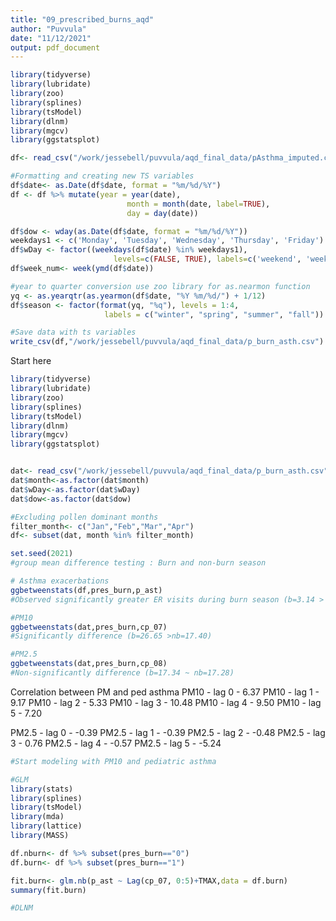 ```yaml
---
title: "09_prescribed_burns_aqd"
author: "Puvvula"
date: "11/12/2021"
output: pdf_document
---
```


```r
library(tidyverse)
library(lubridate)
library(zoo)
library(splines)
library(tsModel)
library(dlnm)
library(mgcv)
library(ggstatsplot)

df<- read_csv("/work/jessebell/puvvula/aqd_final_data/pAsthma_imputed.csv")

#Formatting and creating new TS variables
df$date<- as.Date(df$date, format = "%m/%d/%Y")
df <- df %>% mutate(year = year(date),
                          month = month(date, label=TRUE),
                          day = day(date))

df$dow <- wday(as.Date(df$date, format = "%m/%d/%Y"))
weekdays1 <- c('Monday', 'Tuesday', 'Wednesday', 'Thursday', 'Friday')
df$wDay <- factor((weekdays(df$date) %in% weekdays1), 
                       levels=c(FALSE, TRUE), labels=c('weekend', 'weekday'))
df$week_num<- week(ymd(df$date))

#year to quarter conversion use zoo library for as.nearmon function
yq <- as.yearqtr(as.yearmon(df$date, "%Y %m/%d/") + 1/12)
df$season <- factor(format(yq, "%q"), levels = 1:4,
                     labels = c("winter", "spring", "summer", "fall"))

#Save data with ts variables
write_csv(df,"/work/jessebell/puvvula/aqd_final_data/p_burn_asth.csv")

```

Start here

```r
library(tidyverse)
library(lubridate)
library(zoo)
library(splines)
library(tsModel)
library(dlnm)
library(mgcv)
library(ggstatsplot)


dat<- read_csv("/work/jessebell/puvvula/aqd_final_data/p_burn_asth.csv")
dat$month<-as.factor(dat$month)
dat$wDay<-as.factor(dat$wDay)
dat$dow<-as.factor(dat$dow)

#Excluding pollen dominant months
filter_month<- c("Jan","Feb","Mar","Apr")
df<- subset(dat, month %in% filter_month)
```

```r
set.seed(2021)
#group mean difference testing : Burn and non-burn season

# Asthma exacerbations
ggbetweenstats(df,pres_burn,p_ast)
#Observed significantly greater ER visits during burn season (b=3.14 > nb=1.93 )

#PM10
ggbetweenstats(dat,pres_burn,cp_07)
#Significantly difference (b=26.65 >nb=17.40)

#PM2.5
ggbetweenstats(dat,pres_burn,cp_08)
#Non-significantly difference (b=17.34 ~ nb=17.28)
```

Correlation between PM and ped asthma
PM10 - lag 0 -    6.37
PM10 - lag 1 -    9.17
PM10 - lag 2 -    5.33
PM10 - lag 3 -    10.48
PM10 - lag 4 -    9.50
PM10 - lag 5 -    7.20

PM2.5 - lag 0 -     -0.39
PM2.5 - lag 1 -     -0.39
PM2.5 - lag 2 -     -0.48
PM2.5 - lag 3 -     0.76
PM2.5 - lag 4 -     -0.57
PM2.5 - lag 5 -     -5.24

```r
#Start modeling with PM10 and pediatric asthma

#GLM
library(stats)
library(splines)
library(tsModel)
library(mda)
library(lattice)
library(MASS)

df.nburn<- df %>% subset(pres_burn=="0")
df.burn<- df %>% subset(pres_burn=="1")

fit.burn<- glm.nb(p_ast ~ Lag(cp_07, 0:5)+TMAX,data = df.burn)
summary(fit.burn)

#DLNM


```

